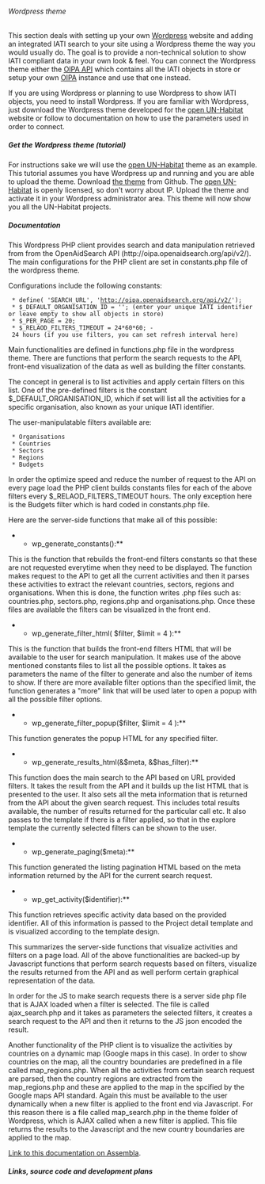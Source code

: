====== Wordpress theme ======
This section deals with setting up your own [[http://wordpress.org/|Wordpress]] website and adding an integrated IATI search to your site using a Wordpress theme the way you would usually do. The goal is to provide a non-technical solution to show IATI compliant data in your own look & feel. You can connect the Wordpress theme either the [[tools:oipa_v2:start|OIPA API]] which contains all the IATI objects in store or setup your own [[tools:oipa_v2:start|OIPA]] instance and use that one instead.

If you are using Wordpress or planning to use Wordpress to show IATI objects, you need to install Wordpress. If you are familiar with Wordpress, just download the Wordpress theme developed for the [[tools:open_un-habitat|open UN-Habitat]] website or follow to documentation on how to use the parameters used in order to connect.

===== Get the Wordpress theme (tutorial) =====

For instructions sake we will use the [[tools:open_un-habitat|open UN-Habitat]] theme as an example. This tutorial assumes you have Wordpress up and running and you are able to upload the theme. Download [[https://github.com/openaid-IATI/OPEN-UN-HABITAT/archive/master.zip|the theme]] from Github. The [[tools:open_un-habitat|open UN-Habitat]] is openly licensed, so don't worry about IP. Upload the theme and activate it in your Wordpress administrator area. 
This theme will now show you all the UN-Habitat projects. 

===== Documentation =====

This Wordpress PHP client provides search and data manipulation retrieved from from the OpenAidSearch API (http://oipa.openaidsearch.org/api/v2/). The main configurations for the PHP client are set in constants.php file of the wordpress theme. 

Configurations include the following constants:

  * define( 'SEARCH_URL', 'http://oipa.openaidsearch.org/api/v2/');
  * $_DEFAULT_ORGANISATION_ID = ''; (enter your unique IATI identifier or leave empty to show all objects in store)
  * $_PER_PAGE = 20;
  * $_RELAOD_FILTERS_TIMEOUT = 24*60*60; - 24 hours (if you use filters, you can set refresh interval here)

Main functionalities are defined in functions.php file in the wordpress theme. There are functions that perform the search requests to the API, front-end visualization
of the data as well as building the filter constants.

The concept in general is to list activities and apply certain filters on this list. One of the pre-defined filters is the constant $_DEFAULT_ORGANISATION_ID, which if set will list all the activities for a specific organisation, also known as your unique IATI identifier. 

The user-manipulatable filters available are:

  * Organisations
  * Countries
  * Sectors
  * Regions
  * Budgets


In order the optimize speed and reduce the number of request to the API on every page load the PHP client builds constants files for each of the above filters every $_RELAOD_FILTERS_TIMEOUT hours. The only exception here is the Budgets filter which is hard coded in constants.php file.

Here are the server-side functions that make all of this possible:

**wp_generate_constants():**

This is the function that rebuilds the front-end filters constants so that these are not requested everytime when they need to be displayed. The function makes request to the API to get all the current activities and then it parses these activities to extract the relevant countries, sectors, regions and organisations. When this is done, the function writes .php files such as: countries.php, sectors.php, regions.php and organisations.php.
Once these files are available the filters can be visualized in the front end.

**wp_generate_filter_html( $filter, $limit = 4 ):**

This is the function that builds the front-end filters HTML that will be available to the user for search manipulation. It makes use of the above mentioned constants files to list all the possible options.
It takes as parameters the name of the filter to generate and also the number of items to show. If there are more available filter options than the specified limit, the function generates a "more" link that will be used later to open a popup with all the possible filter options.

**wp_generate_filter_popup($filter, $limit = 4 ):**

This function generates the popup HTML for any specified filter.

**wp_generate_results_html(&$meta, &$has_filter):**

This function does the main search to the API based on URL provided filters. It takes the result from the API and it builds up the list HTML that is presented to the user. It also sets all the meta information that is returned from the API about the given search request. This includes total results available, the number of results returned for the particular call etc. It also passes to the template if there is a filter applied, so that in the explore template the currently selected filters can be shown to the user.

**wp_generate_paging($meta):**

This function generated the listing pagination HTML based on the meta information returned by the API for the current search request.

**wp_get_activity($identifier):**

This function retrieves specific activity data based on the provided identifier. All of this information is passed to the Project detail template and is visualized according to the template design.


This summarizes the server-side functions that visualize activities and filters on a page load. All of the above functionalities are backed-up by Javascript functions that perform search requests based on filters, visualize the results returned from the API and as well perform certain graphical representation of the data.

In order for the JS to make search requests there is a server side php file that is AJAX loaded when a filter is selected. The file is called ajax_search.php and it takes as parameters the selected filters, it creates a search request to the API and then it returns to the JS json encoded the result.

Another functionality of the PHP client is to visualize the activities by countries on a dynamic map (Google maps in this case). In order to show countries on the map, all the country boundaries are predefined in a file called map_regions.php. When all the activities from certain search request are parsed, then the country regions are extracted from the map_regions.php and these are applied to the map in the spcified by the Google maps API standard. Again this must be available to the user dynamically when a new filter is applied to the front end via Javascript. For this reason there is a file called map_search.php in the theme folder of Wordpress, which is AJAX called when a new filter is applied. This file returns the results to the Javascript and the new country boundaries are applied to the map.

[[https://www.assembla.com/spaces/oipa/wiki/OIPA_Wordpress_PHP_clients|Link to this documentation on Assembla]].


===== Links, source code and development plans =====




